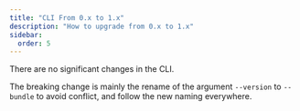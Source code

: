 ```yaml
---
title: "CLI From 0.x to 1.x"
description: "How to upgrade from 0.x to 1.x"
sidebar:
  order: 5
---
```


There are no significant changes in the CLI.

The breaking change is mainly the rename of the argument `--version` to `--bundle` to avoid conflict, and follow the new naming everywhere.
